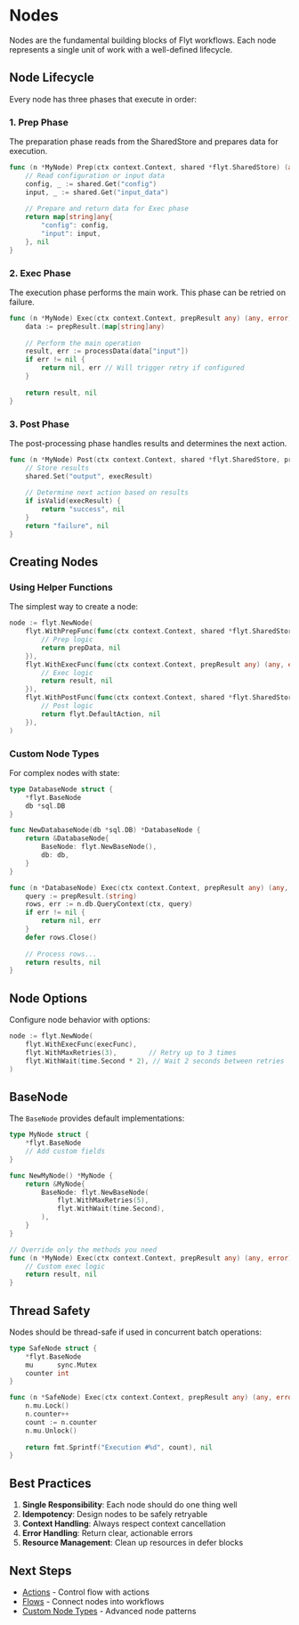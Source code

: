 # Nodes

Nodes are the fundamental building blocks of Flyt workflows. Each node represents a single unit of work with a well-defined lifecycle.

## Node Lifecycle

Every node has three phases that execute in order:

### 1. Prep Phase

The preparation phase reads from the SharedStore and prepares data for execution.

```go
func (n *MyNode) Prep(ctx context.Context, shared *flyt.SharedStore) (any, error) {
    // Read configuration or input data
    config, _ := shared.Get("config")
    input, _ := shared.Get("input_data")
    
    // Prepare and return data for Exec phase
    return map[string]any{
        "config": config,
        "input": input,
    }, nil
}
```

### 2. Exec Phase

The execution phase performs the main work. This phase can be retried on failure.

```go
func (n *MyNode) Exec(ctx context.Context, prepResult any) (any, error) {
    data := prepResult.(map[string]any)
    
    // Perform the main operation
    result, err := processData(data["input"])
    if err != nil {
        return nil, err // Will trigger retry if configured
    }
    
    return result, nil
}
```

### 3. Post Phase

The post-processing phase handles results and determines the next action.

```go
func (n *MyNode) Post(ctx context.Context, shared *flyt.SharedStore, prepResult, execResult any) (flyt.Action, error) {
    // Store results
    shared.Set("output", execResult)
    
    // Determine next action based on results
    if isValid(execResult) {
        return "success", nil
    }
    return "failure", nil
}
```

## Creating Nodes

### Using Helper Functions

The simplest way to create a node:

```go
node := flyt.NewNode(
    flyt.WithPrepFunc(func(ctx context.Context, shared *flyt.SharedStore) (any, error) {
        // Prep logic
        return prepData, nil
    }),
    flyt.WithExecFunc(func(ctx context.Context, prepResult any) (any, error) {
        // Exec logic
        return result, nil
    }),
    flyt.WithPostFunc(func(ctx context.Context, shared *flyt.SharedStore, prepResult, execResult any) (flyt.Action, error) {
        // Post logic
        return flyt.DefaultAction, nil
    }),
)
```

### Custom Node Types

For complex nodes with state:

```go
type DatabaseNode struct {
    *flyt.BaseNode
    db *sql.DB
}

func NewDatabaseNode(db *sql.DB) *DatabaseNode {
    return &DatabaseNode{
        BaseNode: flyt.NewBaseNode(),
        db: db,
    }
}

func (n *DatabaseNode) Exec(ctx context.Context, prepResult any) (any, error) {
    query := prepResult.(string)
    rows, err := n.db.QueryContext(ctx, query)
    if err != nil {
        return nil, err
    }
    defer rows.Close()
    
    // Process rows...
    return results, nil
}
```

## Node Options

Configure node behavior with options:

```go
node := flyt.NewNode(
    flyt.WithExecFunc(execFunc),
    flyt.WithMaxRetries(3),        // Retry up to 3 times
    flyt.WithWait(time.Second * 2), // Wait 2 seconds between retries
)
```

## BaseNode

The `BaseNode` provides default implementations:

```go
type MyNode struct {
    *flyt.BaseNode
    // Add custom fields
}

func NewMyNode() *MyNode {
    return &MyNode{
        BaseNode: flyt.NewBaseNode(
            flyt.WithMaxRetries(5),
            flyt.WithWait(time.Second),
        ),
    }
}

// Override only the methods you need
func (n *MyNode) Exec(ctx context.Context, prepResult any) (any, error) {
    // Custom exec logic
    return result, nil
}
```

## Thread Safety

Nodes should be thread-safe if used in concurrent batch operations:

```go
type SafeNode struct {
    *flyt.BaseNode
    mu      sync.Mutex
    counter int
}

func (n *SafeNode) Exec(ctx context.Context, prepResult any) (any, error) {
    n.mu.Lock()
    n.counter++
    count := n.counter
    n.mu.Unlock()
    
    return fmt.Sprintf("Execution #%d", count), nil
}
```

## Best Practices

1. **Single Responsibility**: Each node should do one thing well
2. **Idempotency**: Design nodes to be safely retryable
3. **Context Handling**: Always respect context cancellation
4. **Error Handling**: Return clear, actionable errors
5. **Resource Management**: Clean up resources in defer blocks

## Next Steps

- [Actions](/concepts/actions) - Control flow with actions
- [Flows](/concepts/flows) - Connect nodes into workflows
- [Custom Node Types](/advanced/custom-nodes) - Advanced node patterns